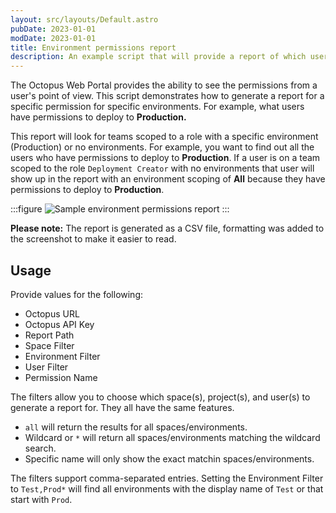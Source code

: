 ```yaml
---
layout: src/layouts/Default.astro
pubDate: 2023-01-01
modDate: 2023-01-01
title: Environment permissions report
description: An example script that will provide a report of which users have access to a specific permission for a specific environment.
---
```


The Octopus Web Portal provides the ability to see the permissions from a user's point of view.  This script demonstrates how to generate a report for a specific permission for specific environments.  For example, what users have permissions to deploy to **Production.**

This report will look for teams scoped to a role with a specific environment (Production) or no environments.  For example, you want to find out all the users who have permissions to deploy to **Production**.  If a user is on a team scoped to the role `Deployment Creator` with no environments that user will show up in the report with an environment scoping of **All** because they have permissions to deploy to **Production**.

:::figure
![Sample environment permissions report](/docs/octopus-rest-api/examples/reports/images/environment-permissions-example.png)
:::

**Please note:** The report is generated as a CSV file, formatting was added to the screenshot to make it easier to read.

## Usage

Provide values for the following:

- Octopus URL
- Octopus API Key
- Report Path
- Space Filter
- Environment Filter
- User Filter
- Permission Name

The filters allow you to choose which space(s), project(s), and user(s) to generate a report for.  They all have the same features.

- `all` will return the results for all spaces/environments.
- Wildcard or `*` will return all spaces/environments matching the wildcard search.
- Specific name will only show the exact matchin spaces/environments.

The filters support comma-separated entries.  Setting the Environment Filter to `Test,Prod*` will find all environments with the display name of `Test` or that start with `Prod`.

<EnvironmentPermissionsReport />